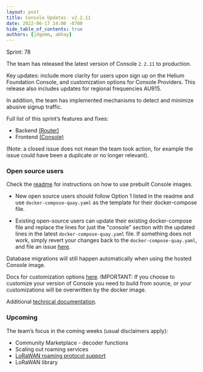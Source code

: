 ```yaml
---
layout: post
title: Console Updates- v2.2.11
date: 2022-06-17 14:00 -0700
hide_table_of_contents: true
authors: [jdgemm, abhay]
---
```


Sprint: 78

The team has released the latest version of Console `2.2.11` to production.

<!--truncate-->

Key updates: include more clarity for users upon sign up on the Helium Foundation Console, and
customization options for Console Providers. This release also includes updates for regional
frequencies AU915.

In addition, the team has implemented mechanisms to detect and minimize abusive signup traffic.

Full list of this sprint’s features and fixes:

- Backend [(Router)](https://github.com/helium/console/milestone/16?closed=1)
- Frontend [(Console)](https://github.com/helium/router/milestone/16?closed=1)

(Note: a closed issue does not mean the team took action, for example the issue could have been a
duplicate or no longer relevant).

### Open source users

Check the [readme](https://github.com/helium/console) for instructions on how to use prebuilt
Console images.

- New open source users should follow Option 1 listed in the readme and use
  `docker-compose-quay.yaml` as the template for their docker-compose file.

- Existing open-source users can update their existing docker-compose file and replace the lines for
  just the "console" section with the updated lines in the latest `docker-compose-quay.yaml` file.
  If something does not work, simply revert your changes back to the `docker-compose-quay.yaml`, and
  file an issue [here](https://github.com/helium/console/issues).

Database migrations will still happen automatically when using the hosted Console image.

Docs for customization options
[here](https://docs.helium.com/use-the-network/run-a-network-server/run-console/#customize-console-environment).
IMPORTANT: If you choose to customize your version of Console you need to build from source, or your
customizations will be overwritten by the docker image.

Additional
[technical documentation](https://docs.helium.com/use-the-network/run-a-network-server/run-console/#console-setup).

### Upcoming

The team’s focus in the coming weeks (usual disclaimers apply):

- Community Marketplace - decoder functions
- Scaling out roaming services
- [LoRaWAN roaming protocol support](https://lora-alliance.org/wp-content/uploads/2022/01/TR010-1.0.0-LoRaWAN-Roaming-Hub.pdf)
- LoRaWAN library
